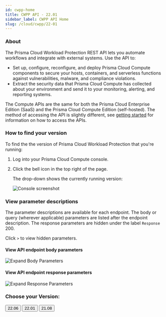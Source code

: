 ```yaml
---
id: cwpp-home
title: CWPP API - 22.01
sidebar_label: CWPP API Home
slug: /cloud/cwpp/22-01
---
```


### About

The Prisma Cloud Workload Protection REST API lets you automate workflows and integrate with external systems.
Use the API to:

* Set up, configure, reconfigure, and deploy Prisma Cloud Compute components to secure your hosts, containers, and serverless functions against vulnerabilities, malware, and compliance violations.
* Extract the security data that Prisma Cloud Compute has collected about your environment and send it to your monitoring, alerting, and reporting systems.

The Compute APIs are the same for both the Prisma Cloud Enterprise Edition (SaaS) and the Prisma Cloud Compute Edition (self-hosted).
The method of accessing the API is slightly different, see [getting started](https://prisma.pan.dev/docs/cloud/cwpp/cwpp-gs) for information on how to access the APIs. 

### How to find your version 

To find the the version of Prisma Cloud Workload Protection that you're running:

1. Log into your Prisma Cloud Compute console.

1. Click the bell icon in the top right of the page.

   The drop-down shows the currently running version:

   ![Console screenshot](img/compute-version.png)

### View parameter descriptions

The parameter descriptions are available for each endpoint. The body or query (wherever applicable) parameters are listed after the endpoint description.
The response parameters are hidden under the label `Response` 200. 

Click `>` to view hidden parameters.

#### View API endpoint body parameters

![Expand Body Parameters](../cwpp/static/img/expandingresponse.gif)

#### View API endpoint response parameters

![Expand Response Parameters](../cwpp/static/img/expandingresponse.gif)


### Choose your Version:

<div className="row">
  <Link to="/api/cloud/cwpp/">
    <button className="button button--secondary button--outline button--lg" href="/api/cloud/cwpp/">
        22.06
    </button>
  </Link>
  <Link to="/api/cloud/cwpp/22-01">
    <button className="button button--secondary button--outline button--lg" href="/api/cloud/cwpp/22-01">
        22.01
    </button>
  </Link>
  <Link to="/api/cloud/cwpp/21-08">
    <button className="button button--secondary button--outline button--lg" href="/api/cloud/cwpp/21-08">
        21.08
    </button>
  </Link>
</div>
